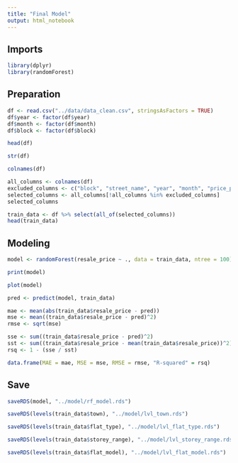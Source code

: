 ```yaml
---
title: "Final Model"
output: html_notebook
---
```


## Imports

```r
library(dplyr)
library(randomForest)
```

## Preparation

```r
df <- read.csv("../data/data_clean.csv", stringsAsFactors = TRUE)
df$year <- factor(df$year)
df$month <- factor(df$month)
df$block <- factor(df$block)
```

```r
head(df)
```

```r
str(df)
```

```r
colnames(df)
```

```r
all_columns <- colnames(df)
excluded_columns <- c("block", "street_name", "year", "month", "price_per_sqm", "region")
selected_columns <- all_columns[!all_columns %in% excluded_columns]
selected_columns
```

```r
train_data <- df %>% select(all_of(selected_columns))
head(train_data)
```

## Modeling

```r
model <- randomForest(resale_price ~ ., data = train_data, ntree = 100)
```

```r
print(model)
```

```r
plot(model)
```

```r
pred <- predict(model, train_data)
```

```r
mae <- mean(abs(train_data$resale_price - pred))
mse <- mean((train_data$resale_price - pred)^2)
rmse <- sqrt(mse)

sse <- sum((train_data$resale_price - pred)^2)
sst <- sum((train_data$resale_price - mean(train_data$resale_price))^2)
rsq <- 1 - (sse / sst)

data.frame(MAE = mae, MSE = mse, RMSE = rmse, "R-squared" = rsq)
```

## Save

```r
saveRDS(model, "../model/rf_model.rds")
```

```r
saveRDS(levels(train_data$town), "../model/lvl_town.rds")
```

```r
saveRDS(levels(train_data$flat_type), "../model/lvl_flat_type.rds")
```

```r
saveRDS(levels(train_data$storey_range), "../model/lvl_storey_range.rds")
```

```r
saveRDS(levels(train_data$flat_model), "../model/lvl_flat_model.rds")
```

